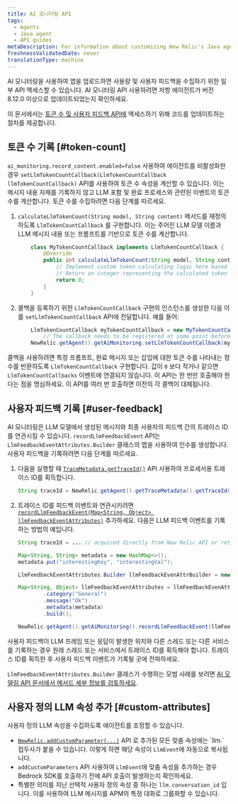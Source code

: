 ```yaml
---
title: AI 모니터링 API
tags:
  - Agents
  - Java agent
  - API guides
metaDescription: For information about customizing New Relic's Java agent for AI monitoring.
freshnessValidatedDate: never
translationType: machine
---
```


AI 모니터링을 사용하여 앱을 업로드하면 사용량 및 사용자 피드백을 수집하기 위한 일부 API 액세스할 수 있습니다. AI 모니터링 API 사용하려면 저항 에이전트가 버전 8.12.0 이상으로 업데이트되었는지 확인하세요.

이 문서에서는 [토큰 수 및 사용자 피드백 API에](https://newrelic.github.io/java-agent-api/javadoc/com/newrelic/api/agent/AiMonitoring.html#recordLlmFeedbackEvent) 액세스하기 위해 코드를 업데이트하는 절차를 제공합니다.

## 토큰 수 기록 [#token-count]

`ai_monitoring.record_content.enabled=false` 사용하여 에이전트를 비활성화한 경우 `setLlmTokenCountCallback(LlmTokenCountCallback llmTokenCountCallback)` API를 사용하여 토큰 수 속성을 계산할 수 있습니다. 이는 메시지 내용 자체를 기록하지 않고 LLM 포함 및 완료 프로세스와 관련된 이벤트의 토큰 수를 계산합니다. 토큰 수를 수집하려면 다음 단계를 따르세요.

1. `calculateLlmTokenCount(String model, String content)` 메서드를 재정의하도록 `LlmTokenCountCallback` 를 구현합니다. 이는 주어진 LLM 모델 이름과 LLM 메시지 내용 또는 프롬프트를 기반으로 토큰 수를 계산합니다.

   ```java
       class MyTokenCountCallback implements LlmTokenCountCallback {
           @Override
           public int calculateLlmTokenCount(String model, String content) {
               // Implement custom token calculating logic here based on the LLM model and content.
               // Return an integer representing the calculated token count.
               return 0;
           }
       }
   ```

2. 콜백을 등록하기 위한 `LlmTokenCountCallback` 구현의 인스턴스를 생성한 다음 이를 `setLlmTokenCountCallback` API에 전달합니다. 예를 들어:

   ```java
       LlmTokenCountCallback myTokenCountCallback = new MyTokenCountCallback();
           // The callback needs to be registered at some point before invoking the LLM model
       NewRelic.getAgent().getAiMonitoring.setLlmTokenCountCallback(myTokenCountCallback);
   ```

콜백을 사용하려면 특정 프롬프트, 완료 메시지 또는 삽입에 대한 토큰 수를 나타내는 정수를 반환하도록 `LlmTokenCountCallback` 구현합니다. 값이 `0` 보다 작거나 같으면 `LlmTokenCountCallbacks` 이벤트에 연결되지 않습니다. 이 API는 한 번만 호출해야 한다는 점을 명심하세요. 이 API를 여러 번 호출하면 이전의 각 콜백이 대체됩니다.

## 사용자 피드백 기록 [#user-feedback]

AI 모니터링은 LLM 모델에서 생성된 메시지와 최종 사용자의 피드백 간의 트레이스 ID를 연관시킬 수 있습니다. `recordLlmFeedbackEvent` API는 `LlmFeedbackEventAttributes.Builder` 클래스의 맵을 사용하여 인수를 생성합니다. 사용자 피드백을 기록하려면 다음 단계를 따르세요.

1. 다음을 실행할 때 [`TraceMetadata.getTraceId()`](https://newrelic.github.io/java-agent-api/javadoc/com/newrelic/api/agent/TraceMetadata.html#getTraceId) API 사용하여 프로세서용 트레이스 ID를 획득합니다.

   ```java
   String traceId = NewRelic.getAgent().getTraceMetadata().getTraceId();
   ```

2. 트레이스 ID를 피드백 이벤트와 연관시키려면 [`recordLlmFeedbackEvent(Map<String, Object> llmFeedbackEventAttributes)`](https://newrelic.github.io/java-agent-api/javadoc/com/newrelic/api/agent/AiMonitoring.html#recordLlmFeedbackEvent) 추가하세요. 다음은 LLM 피드백 이벤트를 기록하는 방법의 예입니다.

   ```java
   String traceId = ... // acquired directly from New Relic API or retrieved from some propagation mechanism

   Map<String, String> metadata = new HashMap<>();
   metadata.put("interestingKey", "interestingVal");

   LlmFeedbackEventAttributes.Builder llmFeedbackEvenAttrBuilder = new LlmFeedbackEventAttributes.Builder(traceId, ratingString);

   Map<String, Object> llmFeedbackEventAttributes = llmFeedbackEvenAttrBuilder
           .category("General")
           .message("Ok")
           .metadata(metadata)
           .build();

   NewRelic.getAgent().getAiMonitoring().recordLlmFeedbackEvent(llmFeedbackEventAttributes);
   ```

사용자 피드백이 LLM 프레임 또는 응답이 발생한 위치와 다른 스레드 또는 다른 서비스를 기록하는 경우 원래 스레드 또는 서비스에서 트레이스 ID를 획득해야 합니다. 트레이스 ID를 획득한 후 사용자 피드백 이벤트가 기록될 곳에 전파하세요.

`LlmFeedbackEventAttributes.Builder` 클래스가 수행하는 모범 사례를 보려면 [AI 모델링 API 문서에서 메서드 세부 정보를 검토하세요](https://newrelic.github.io/java-agent-api/javadoc/com/newrelic/api/agent/AiMonitoring.html#recordLlmFeedbackEvent).

## 사용자 정의 LLM 속성 추가 [#custom-attributes]

사용자 정의 LLM 속성을 수집하도록 에이전트를 조정할 수 있습니다.

* [`NewRelic.addCustomParameter(...)`](https://newrelic.github.io/java-agent-api/javadoc/com/newrelic/api/agent/NewRelic.html#addCustomParameter(java.lang.String,boolean)) API 로 추가된 모든 맞춤 속성에는 `llm.` 접두사가 붙을 수 있습니다. 이렇게 하면 해당 속성이 `LlmEvent`에 자동으로 복사됩니다.
* `addCustomParameters` API 사용하여 `LlmEvent`에 맞춤 속성을 추가하는 경우 Bedrock SDK를 호출하기 전에 API 호출이 발생하는지 확인하세요.
* 특별한 의미를 지닌 선택적 사용자 정의 속성 중 하나는 `llm.conversation_id` 입니다. 이를 사용하여 LLM 메시지를 APM의 특정 대화로 그룹화할 수 있습니다.

